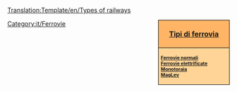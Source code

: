 <noinclude>[[Translation:Template/en/Types of railways]]</noinclude><div style="float:right; padding-left:12px; background:#ffffff;">
<div style="width:150px; border:1px solid #000000; background:#ffb466; padding:5px; -moz-border-radius-topleft:5px; -moz-border-radius-topright:5px; font-size: 12pt;">
<center><strong><font size="3">[[Main/it/Tipi di ferrovia|Tipi di ferrovia]]</font></strong></center>
</div>
<div style="width:150px;  border:1px solid black; border-top-width: 0px; background:#ffd496; padding:5px; -moz-border-radius-bottomleft:5px; -moz-border-radius-bottomright:8px; font-size: 8pt;">
<strong>
[[Main/it/Ferrovie|Ferrovie normali]]<br/>
[[Main/it/Ferrovie elettrificate|Ferrovie elettrificate]]<br/>
[[Main/it/Monorotaia|Monotoraia]]<br/>
[[Main/it/MagLev|MagLev]]
</strong>
</div>
</div>
<includeonly>[[Category:it/Ferrovie]]</includeonly>